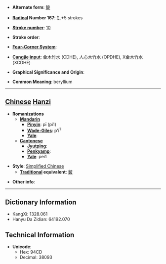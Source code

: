 * '''Alternate form''': [[鈹]]

* '''[[Wiktionary:Chinese radical index| Radical]] Number 167''': [[Wiktionary:Chinese radical index 钅|钅]]+5 strokes

* '''[[Wiktionary:Chinese total strokes index|Stroke number]]''': [[Wiktionary:Chinese total strokes index 10|10]]

* '''Stroke order''': 

* '''[[Wiktionary:Chinese four corner index|Four-Corner System]]''': 

* '''[[Wiktionary:Chinese Cangjie index|Cangjie input]]''': 金木竹水 (CDHE), 人心木竹水 (OPDHE), X金木竹水 (XCDHE)

* '''Graphical Significance and Origin''': 

* '''Common Meaning''': beryllium

----

== [[Chinese]] [[Hanzi]] ==

* '''Romanizations'''
** '''[[Mandarin]]'''
*** '''[[Pinyin]]''': pī (pi1)
*** '''[[Wade-Giles]]''': p'i<sup>1</sup>
*** '''[[Yale]]''': 
** '''[[Cantonese]]'''
*** '''[[Jyutping]]''':
*** '''[[Penkyamp]]''': 
*** '''[[Yale]]''': pei1

* '''Style''': [[Simplified Chinese]] 
** '''[[Traditional Chinese|Traditional]] equivalent''': [[鈹]]

* '''Other info''': 

----

== Dictionary Information ==

* KangXi: 1328.061
* Hanyu Da Zidian: 64192.070

== Technical Information ==

* '''Unicode''':
** Hex: 94CD
** Decimal: 38093